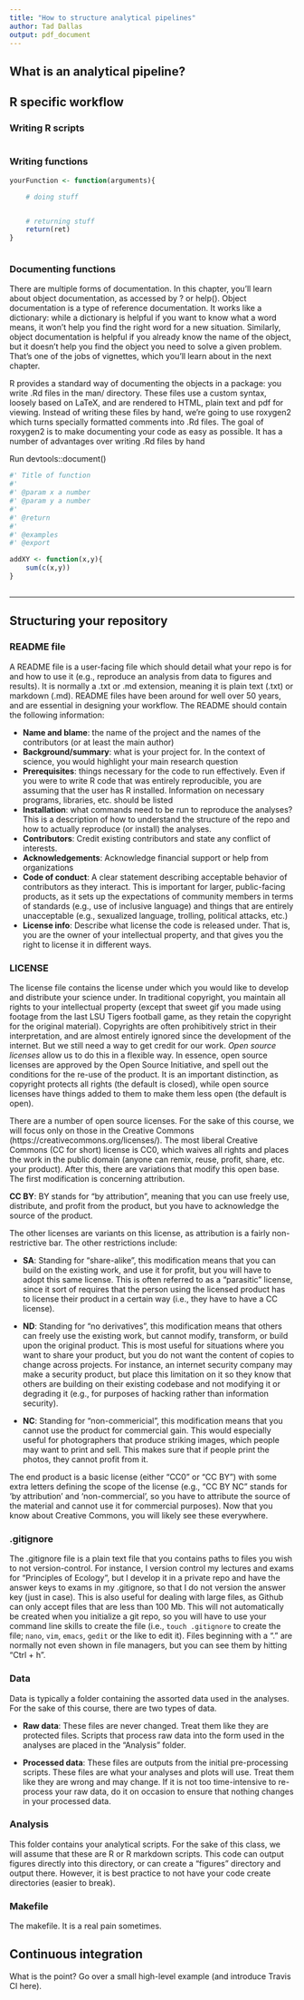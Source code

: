 ```yaml
---
title: "How to structure analytical pipelines"
author: Tad Dallas
output: pdf_document
---
```




## What is an analytical pipeline?










## R specific workflow 





### Writing R scripts

```r




```



















### Writing functions



```r


yourFunction <- function(arguments){

	# doing stuff


	# returning stuff
	return(ret)
}



```


















### Documenting functions

There are multiple forms of documentation. In this chapter, you’ll learn about object documentation, as accessed by ? or help(). Object documentation is a type of reference documentation. It works like a dictionary: while a dictionary is helpful if you want to know what a word means, it won’t help you find the right word for a new situation. Similarly, object documentation is helpful if you already know the name of the object, but it doesn’t help you find the object you need to solve a given problem. That’s one of the jobs of vignettes, which you’ll learn about in the next chapter.

R provides a standard way of documenting the objects in a package: you write .Rd files in the man/ directory. These files use a custom syntax, loosely based on LaTeX, and are rendered to HTML, plain text and pdf for viewing. Instead of writing these files by hand, we’re going to use roxygen2 which turns specially formatted comments into .Rd files. The goal of roxygen2 is to make documenting your code as easy as possible. It has a number of advantages over writing .Rd files by hand




Run devtools::document() 



```r

#' Title of function
#'
#' @param x a number 
#' @param y a number
#'
#' @return
#'
#' @examples
#' @export

addXY <- function(x,y){
	sum(c(x,y))
}



```


























---




## Structuring your repository

### README file

A README file is a user-facing file which should detail what your repo is for and how to use it (e.g., reproduce an analysis from data to figures and results). It is normally a .txt or .md extension, meaning it is plain text (.txt) or markdown (.md). README files have been around for well over 50 years, and are essential in designing your workflow. The README should contain the following information:

+ **Name and blame**: the name of the project and the names of the contributors (or at least the main author) 
+ **Background/summary**: what is your project for. In the context of science, you would highlight your main research question
+ **Prerequisites**: things necessary for the code to run effectively. Even if you were to write R code that was entirely reproducible, you are assuming that the user has R installed. Information on necessary programs, libraries, etc. should be listed
+ **Installation**: what commands need to be run to reproduce the analyses? This is a description of how to understand the structure of the repo and how to actually reproduce (or install) the analyses.
+ **Contributors**: Credit existing contributors and state any conflict of interests. 
+ **Acknowledgements**: Acknowledge financial support or help from organizations 
+ **Code of conduct**: A clear statement describing acceptable behavior of contributors as they interact. This is important for larger, public-facing products, as it sets up the expectations of community members in terms of standards (e.g., use of inclusive language) and things that are entirely unacceptable (e.g., sexualized language, trolling, political attacks, etc.)
+ **License info**: Describe what license the code is released under. That is, you are the owner of your intellectual property, and that gives you the right to license it in different ways. 






### LICENSE
The license file contains the license under which you would like to develop and distribute your science under. In traditional copyright, you maintain all rights to your intellectual property (except that sweet gif you made using footage from the last LSU Tigers football game, as they retain the copyright for the original material). Copyrights are often prohibitively strict in their interpretation, and are almost entirely ignored since the development of the internet. But we still need a way to get credit for our work. _Open source licenses_ allow us to do this in a flexible way. In essence, open source licenses are approved by the Open Source Initiative, and spell out the conditions for the re-use of the product. It is an important distinction, as copyright protects all rights (the default is closed), while open source licenses have things added to them to make them less open (the default is open). 


There are a number of open source licenses. For the sake of this course, we will focus only on those in the Creative Commons (https://creativecommons.org/licenses/). The most liberal Creative Commons (CC for short) license is CC0, which waives all rights and places the work in the public domain (anyone can remix, reuse, profit, share, etc. your product). After this, there are variations that modify this open base. The first modification is concerning attribution. 


**CC BY**: BY stands for "by attribution", meaning that you can use freely use, distribute, and profit from the product, but you have to acknowledge the source of the product. 

The other licenses are variants on this license, as attribution is a fairly non-restrictive bar. The other restrictions include:

+ **SA**: Standing for "share-alike", this modification means that you can build on the existing work, and use it for profit, but you will have to adopt this same license. This is often referred to as a "parasitic" license, since it sort of requires that the person using the licensed product has to license their product in a certain way (i.e., they have to have a CC license). 

+ **ND**: Standing for "no derivatives", this modification means that others can freely use the existing work, but cannot modify, transform, or build upon the original product. This is most useful for situations where you want to share your product, but you do not want the content of copies to change across projects. For instance, an internet security company may make a security product, but place this limitation on it so they know that others are building on their existing codebase and not modifying it or degrading it (e.g., for purposes of hacking rather than information security). 

+ **NC**: Standing for "non-commericial", this modification means that you cannot use the product for commercial gain. This would especially useful for photographers that produce striking images, which people may want to print and sell. This makes sure that if people print the photos, they cannot profit from it. 

The end product is a basic license (either "CC0" or "CC BY") with some extra letters defining the scope of the license (e.g., "CC BY NC" stands for 'by attribution' and 'non-commercial', so you have to attribute the source of the material and cannot use it for commercial purposes). Now that you know about Creative Commons, you will likely see these everywhere. 






### .gitignore

The .gitignore file is a plain text file that you contains paths to files you wish to not version-control. For instance, I version control my lectures and exams for "Principles of Ecology", but I develop it in a private repo and have the answer keys to exams in my .gitignore, so that I do not version the answer key (just in case). This is also useful for dealing with large files, as Github can only accept files that are less than 100 Mb. This will not automatically be created when you initialize a git repo, so you will have to use your command line skills to create the file (i.e., `touch .gitignore` to create the file; `nano`, `vim`, `emacs`, `gedit` or the like to edit it). Files beginning with a "." are normally not even shown in file managers, but you can see them by hitting "Ctrl + h". 





### Data

Data is typically a folder containing the assorted data used in the analyses. For the sake of this course, there are two types of data. 

+ **Raw data**: These files are never changed. Treat them like they are protected files. Scripts that process raw data into the form used in the analyses are placed in the "Analysis" folder. 

+ **Processed data**: These files are outputs from the initial pre-processing scripts. These files are what your analyses and plots will use. Treat them like they are wrong and may change. If it is not too time-intensive to re-process your raw data, do it on occasion to ensure that nothing changes in your processed data. 





### Analysis

This folder contains your analytical scripts. For the sake of this class, we will assume that these are R or R markdown scripts. This code can output figures directly into this directory, or can create a "figures" directory and output there. However, it is best practice to not have your code create directories (easier to break). 









### Makefile

The makefile. It is a real pain sometimes. 



























## Continuous integration 

What is the point? Go over a small high-level example (and introduce Travis CI here).

























